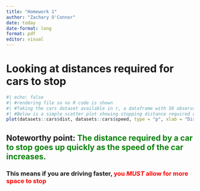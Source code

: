---
title: "Homework 1"
author: "Zachary O'Connor"
date: today
date-format: long
format: pdf
editor: visual
---

# Looking at distances required for cars to stop

```{r}
#| echo: false
#| #rendering file so no R code is shown
#| #Taking the cars dataset available in r, a dataframe with 50 observations on 2 variables: speed measured in miles per hour, and stopping distance required in feet
#| #Below is a simple scatter plot showing stopping distance required on the x axis vs speed of car on y axis
plot(datasets::cars$dist, datasets::cars$speed, type = "p", xlab = "Distance required to stop car", ylab = "Speed of Car")
```

## Noteworthy point: [The distance required by a car to stop goes up quickly as the speed of the car increases.]{style="color: green;"}

### This means if you are driving faster, <span style="color: red;">you ___MUST___ allow for more space to stop</span>

